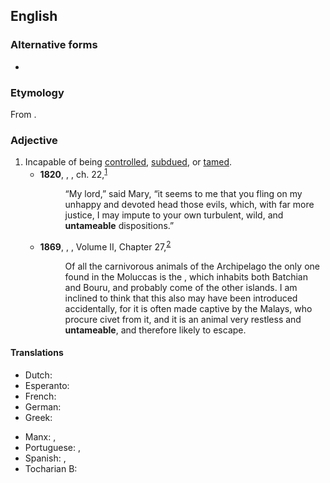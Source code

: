 ==English==

===Alternative forms===
* {{alter|en|untamable}}

===Etymology===
From {{af|en|un-|tame|-able}}.

===Adjective===
{{en-adj}}

# Incapable of being [[control]]led, [[subdue]]d, or [[tame]]d.
#* '''1820''', {{w|Walter Scott}}, ''{{w|The Abbot}}'', ch. 22,<sup>[http://www.gutenberg.org/files/6407/6407-h/6407-h.htm]</sup>
#*: “My lord,” said Mary, “it seems to me that you fling on my unhappy and devoted head those evils, which, with far more justice, I may impute to your own turbulent, wild, and '''untameable''' dispositions.”
#* '''1869''', {{w|Alfred Russel Wallace}}, ''{{w|The Malay Archipelago}}'', Volume II, Chapter 27,<sup>[http://www.gutenberg.org/files/2539/2539-8.txt]</sup>
#*: Of all the carnivorous animals of the Archipelago the only one found in the Moluccas is the {{taxlink|Viverra tangalunga|species|ver=210102}}, which inhabits both Batchian and Bouru, and probably come of the other islands. I am inclined to think that this also may have been introduced accidentally, for it is often made captive by the Malays, who procure civet from it, and it is an animal very restless and '''untameable''', and therefore likely to escape.

====Translations====
{{trans-top|cannot be tamed}}
* Dutch: {{t|nl|ontembaar}}
* Esperanto: {{t|eo|nemalsovaĝigebla}}
* French: {{t+|fr|indomptable}}
* German: {{t|de|unzähmbar}}
* Greek: {{t+|el|αδάμαστος}}
{{trans-mid}}
* Manx: {{t|gv|neusmaghtagh}}, {{t|gv|neuveeinagh}}
* Portuguese: {{t|pt|indomável}}, {{t|pt|esquivo}}
* Spanish: {{t+|es|indomable}}, {{t+|es|indómito}}
* Tocharian B: {{t|txb|ayātaitstse}}
{{trans-bottom}}